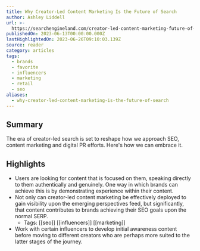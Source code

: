 ```yaml
---
title: Why Creator-Led Content Marketing Is the Future of Search
author: Ashley Liddell
url: >-
  https://searchengineland.com/creator-led-content-marketing-future-of-search-428185
publishedOn: 2023-06-13T00:00:00.000Z
lastHighlightedOn: 2023-06-26T09:10:03.139Z
source: reader
category: articles
tags:
  - brands
  - favorite
  - influencers
  - marketing
  - retail
  - seo
aliases:
  - why-creator-led-content-marketing-is-the-future-of-search
---
```

## Summary

The era of creator-led search is set to reshape how we approach SEO, content marketing and digital PR efforts. Here's how we can embrace it.

## Highlights
- Users are looking for content that is focused on them, speaking directly to them authentically and genuinely. One way in which brands can achieve this is by demonstrating experience within their content.
- Not only can creator-led content marketing be effectively deployed to gain visibility upon the emerging perspectives feed, but significantly, that content contributes to brands achieving their SEO goals upon the normal SERP.
    - Tags: [[seo]] [[influencers]] [[marketing]] 
- Work with certain influencers to develop initial awareness content before moving to different creators who are perhaps more suited to the latter stages of the journey.
